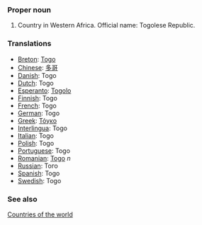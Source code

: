 ===Proper noun===
# Country in Western Africa. Official name: Togolese Republic.
===Translations===
*[[Breton]]: [[Togo]]
*[[Chinese]]: [[多哥]]
*[[Danish]]: Togo
*[[Dutch]]: Togo
*[[Esperanto]]: [[Togolo]]
*[[Finnish]]: Togo
*[[French]]: Togo
*[[German]]: Togo
*[[Greek]]: [[Τόγκο]]
*[[Interlingua]]: Togo
*[[Italian]]: Togo
*[[Polish]]: Togo
*[[Portuguese]]: Togo
*[[Romanian]]: [[Togo]] ''n''
*[[Russian]]: Того
*[[Spanish]]: Togo
*[[Swedish]]: Togo

===See also===
[[Countries of the world]]